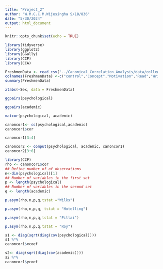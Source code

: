 ---
title: "Project_2"
author: "W.M.C.C.M.Wijesingha S/18/836"
date: "5/30/2024"
output: html_document
---

```{r setup, include=FALSE}
knitr::opts_chunk$set(echo = TRUE)
```

```{r}
library(tidyverse)
library(ggplot2)
library(GGally)
library(CCP)
library(CCA)
```
```{r}
FreshmenData <- read_csv("../Canonical_Correlation_Analysis/data/collegeFreshmenData.csv")
colnames(FreshmenData) <-c("control","Concept","Motivation","Read","Write","Math","Science","Sex")
summary(FreshmenData)
```

```{r}
xtabs(~Sex, data = FreshmenData)
```
```{r}
ggpairs(psychological)

```

```{r}
ggpairs(academic)
```
```{r}
matcor(psychological, academic)
```

```{r}
canoncor1<- cc(psychological,academic)
canoncor1$cor
```
```{r}
canoncor1[3:4]
```

```{r}
canoncor2 <- comput(psychological, academic, canoncor1)
canoncor2[3:6]
```
```{r}
library(CCP)
rho <- canoncor1$cor
## Define number of of observations
n<-dim(psychological)[1]
## Number of variables in the first set
p <- length(psychological)
## Number of variables in the second set
q <- length(academic)
```
```{r}
p.asym(rho,n,p,q,tstat ="Wilks")
```
```{r}
p.asym(rho,n,p,q, tstat = "Hotelling")
```
```{r}
p.asym(rho,n,p,q,tstat = "Pillai")
```

```{r}
p.asym(rho,n,p,q,tstat = "Roy")
```
```{r}
s1 <- diag(sqrt(diag(cov(psychological))))
s1 %*%
canoncor1$xcoef
```
```{r}
s2<- diag(sqrt(diag(cov(academic))))
s2 %*%
canoncor1$ycoef
```
```{r}

```

